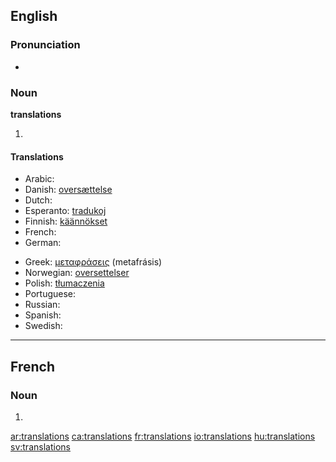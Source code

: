 {{selfref|See also [[Wiktionary:Translations]]}}
==English==

===Pronunciation===
* {{audio|en-us-translations.ogg|Audio (US)}}

===Noun===
'''translations''' {{p}}

# {{plural of|translation}}

====Translations====
{{trans-top|plural of translation}}
* Arabic: {{t+|ar|ترجمة|f|sc=Arab}}
* Danish: [[oversættelse]]
* Dutch: {{t+|nl|vertalingen|f|p}}
* Esperanto: [[tradukoj]] {{p}}
* Finnish: [[käännökset]] {{p}}
* French: {{t+|fr|traductions|f|p}}
* German: {{t-|de|Übersetzungen|f|p}}
{{trans-mid}}
* Greek: [[μεταφράσεις]] (metafrásis) {{p}}
* Norwegian: [[oversettelser]] {{m}}
* Polish: [[tłumaczenia]] {{m|p}}
* Portuguese: {{t-|pt|traduções|m|p}}
* Russian: {{t-|ru|переводы|m|p|sc=Cyrl}}
* Spanish: {{t-|es|traducciones|p}}
* Swedish: {{t+|sv|översättningar|c|p}}
{{trans-bottom}}

----

==French==

===Noun===
{{infl|fr|plural}} {{f|p}}

# {{plural of|translation|lang=French}}

[[ar:translations]]
[[ca:translations]]
[[fr:translations]]
[[io:translations]]
[[hu:translations]]
[[sv:translations]]